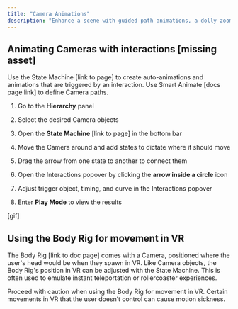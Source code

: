 ```yaml
---
title: "Camera Animations"
description: "Enhance a scene with guided path animations, a dolly zoom, and other Camera effects."
---
```


## Animating Cameras with interactions \[missing asset]

Use the State Machine \[link to page] to create auto-animations and animations that are triggered by an interaction. Use Smart Animate \[docs page link] to define Camera paths.

1. Go to the **Hierarchy** panel

2. Select the desired Camera objects

3. Open the **State Machine** \[link to page] in the bottom bar

4. Move the Camera around and add states to dictate where it should move

5. Drag the arrow from one state to another to connect them

6. Open the Interactions popover by clicking the **arrow inside a circle** icon

7. Adjust trigger object, timing, and curve in the Interactions popover

8. Enter **Play Mode** to view the results

\[gif]

## Using the Body Rig for movement in VR

The Body Rig \[link to doc page] comes with a Camera, positioned where the user's head would be when they spawn in VR. Like Camera objects, the Body Rig's position in VR can be adjusted with the State Machine. This is often used to emulate instant teleportation or rollercoaster experiences.

<Info>
  Proceed with caution when using the Body Rig for movement in VR. Certain movements in VR that the user doesn’t control can cause motion sickness.&#x20;
</Info>
